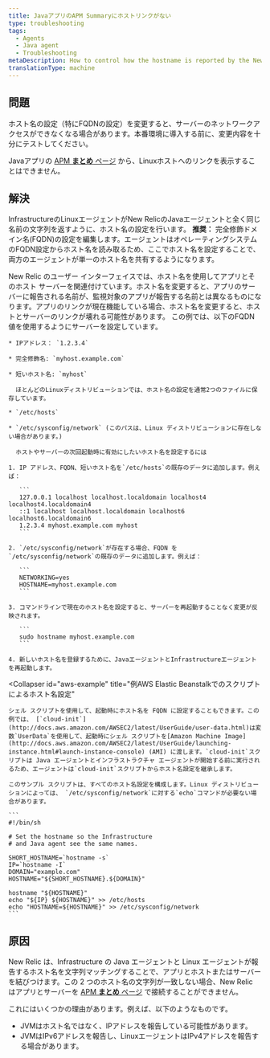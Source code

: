 ```yaml
---
title: JavaアプリのAPM Summaryにホストリンクがない
type: troubleshooting
tags:
  - Agents
  - Java agent
  - Troubleshooting
metaDescription: How to control how the hostname is reported by the New Relic Java agent on Linux systems.
translationType: machine
---
```


## 問題

<Callout variant="caution">
  ホスト名の設定（特にFQDNの設定）を変更すると、サーバーのネットワークアクセスができなくなる場合があります。本番環境に導入する前に、変更内容を十分にテストしてください。
</Callout>

Javaアプリの [APM **まとめ** ページ](/docs/apm/applications-menu/monitoring/applications-overview-dashboard) から、Linuxホストへのリンクを表示することはできません。

## 解決

InfrastructureのLinuxエージェントがNew RelicのJavaエージェントと全く同じ名前の文字列を返すように、ホスト名の設定を行います。 **推奨：** 完全修飾ドメイン名(FQDN)の設定を編集します。エージェントはオペレーティングシステムのFQDN設定からホスト名を読み取るため、ここでホスト名を設定することで、両方のエージェントが単一のホスト名を共有するようになります。

<Callout variant="caution">
  New Relic のユーザー インターフェイスでは、ホスト名を使用してアプリとそのホスト サーバーを関連付けています。ホスト名を変更すると、アプリのサーバーに報告される名前が、監視対象のアプリが報告する名前とは異なるものになります。アプリのリンクが現在機能している場合、ホスト名を変更すると、ホストとサーバーのリンクが壊れる可能性があります。
</Callout>

<CollapserGroup>
  <Collapser
    id="fqdn-example"
    title="例FQDN設定の変更"
  >
    この例では、以下のFQDN値を使用するようにサーバーを設定しています。

    * IPアドレス： `1.2.3.4`

    * 完全修飾名: `myhost.example.com`

    * 短いホスト名: `myhost`

      ほとんどのLinuxディストリビューションでは、ホスト名の設定を通常2つのファイルに保存しています。

    * `/etc/hosts`

    * `/etc/sysconfig/network` (このパスは、Linux ディストリビューションに存在しない場合があります。)

      ホストやサーバーの次回起動時に有効にしたいホスト名を設定するには

    1. IP アドレス、FQDN、短いホスト名を`/etc/hosts`の既存のデータに追加します。例えば：

       ```
       127.0.0.1 localhost localhost.localdomain localhost4 localhost4.localdomain4
       ::1 localhost localhost.localdomain localhost6 localhost6.localdomain6
       1.2.3.4 myhost.example.com myhost
       ```

    2. `/etc/sysconfig/network`が存在する場合、FQDN を`/etc/sysconfig/network`の既存のデータに追加します。例えば：

       ```
       NETWORKING=yes
       HOSTNAME=myhost.example.com
       ```

    3. コマンドラインで現在のホスト名を設定すると、サーバーを再起動することなく変更が反映されます。

       ```
       sudo hostname myhost.example.com
       ```

    4. 新しいホスト名を登録するために、JavaエージェントとInfrastructureエージェントを再起動します。
  </Collapser>

  <Collapser
    id="aws-example"
    title="例AWS Elastic Beanstalkでのスクリプトによるホスト名設定"
  >
    シェル スクリプトを使用して、起動時にホスト名を FQDN に設定することもできます。この例では、 [`cloud-init`](http://docs.aws.amazon.com/AWSEC2/latest/UserGuide/user-data.html)は変数`UserData`を使用して、起動時にシェル スクリプトを[Amazon Machine Image](http://docs.aws.amazon.com/AWSEC2/latest/UserGuide/launching-instance.html#launch-instance-console) (AMI) に渡します。`cloud-init`スクリプトは Java エージェントとインフラストラクチャ エージェントが開始する前に実行されるため、エージェントは`cloud-init`スクリプトからホスト名設定を継承します。

    このサンプル スクリプトは、すべてのホスト名設定を構成します。Linux ディストリビューションによっては、 `/etc/sysconfig/network`に対する`echo`コマンドが必要ない場合があります。

    ```
    #!/bin/sh

    # Set the hostname so the Infrastructure
    # and Java agent see the same names.

    SHORT_HOSTNAME=`hostname -s`
    IP=`hostname -I`
    DOMAIN="example.com"
    HOSTNAME="${SHORT_HOSTNAME}.${DOMAIN}"

    hostname "${HOSTNAME}"
    echo "${IP} ${HOSTNAME}" >> /etc/hosts
    echo "HOSTNAME=${HOSTNAME}" >> /etc/sysconfig/network
    ```
  </Collapser>
</CollapserGroup>

## 原因

New Relic は、Infrastructure の Java エージェントと Linux エージェントが報告するホスト名を文字列マッチングすることで、アプリとホストまたはサーバーを結びつけます。この 2 つのホスト名の文字列が一致しない場合、New Relic はアプリとサーバーを [APM **まとめ** ページ](/docs/apm/applications-menu/monitoring/applications-overview-dashboard) で接続することができません。

これにはいくつかの理由があります。例えば、以下のようなものです。

* JVMはホスト名ではなく、IPアドレスを報告している可能性があります。
* JVMはIPv6アドレスを報告し、LinuxエージェントはIPv4アドレスを報告する場合があります。